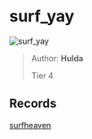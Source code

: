 
# surf_yay

![surf_yay](https://raw.githubusercontent.com/Sayt123/SurfMapPics/Maps-and-bonuses/csgo/surf_yay.jpg)

> Author: **Hulda**
>
> Tier 4

## Records

[surfheaven](https://surfheaven.eu/map/surf_yay)
